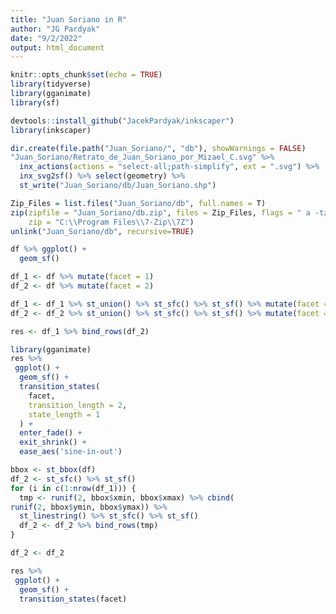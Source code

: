 ```yaml
---
title: "Juan Soriano in R"
author: "JG Pardyak"
date: "9/2/2022"
output: html_document
---
```


```r
knitr::opts_chunk$set(echo = TRUE)
library(tidyverse)
library(gganimate)
library(sf)
```

```r
devtools::install_github("JacekPardyak/inkscaper")
library(inkscaper)
```

```r
dir.create(file.path("Juan_Soriano/", "db"), showWarnings = FALSE)
"Juan_Soriano/Retrato_de_Juan_Soriano_por_Mizael_C.svg" %>% 
  inx_actions(actions = "select-all;path-simplify", ext = ".svg") %>%
  inx_svg2sf() %>% select(geometry) %>%
  st_write("Juan_Soriano/db/Juan_Soriano.shp")

Zip_Files = list.files("Juan_Soriano/db", full.names = T)
zip(zipfile = "Juan_Soriano/db.zip", files = Zip_Files, flags = " a -tzip",
    zip = "C:\\Program Files\\7-Zip\\7Z")
unlink("Juan_Soriano/db", recursive=TRUE)
```

```r
df %>% ggplot() +
  geom_sf() 
```

```r
df_1 <- df %>% mutate(facet = 1)
df_2 <- df %>% mutate(facet = 2)
```

```r
df_1 <- df_1 %>% st_union() %>% st_sfc() %>% st_sf() %>% mutate(facet = 1)
df_2 <- df_2 %>% st_union() %>% st_sfc() %>% st_sf() %>% mutate(facet = 2)
```


```r
res <- df_1 %>% bind_rows(df_2)
```



```r
library(gganimate)
res %>%
 ggplot() +
  geom_sf() +
  transition_states(
    facet,
    transition_length = 2,
    state_length = 1
  ) +
  enter_fade() + 
  exit_shrink() +
  ease_aes('sine-in-out')
```



```r
bbox <- st_bbox(df)
df_2 <- st_sfc() %>% st_sf()
for (i in c(1:nrow(df_1))) {
  tmp <- runif(2, bbox$xmin, bbox$xmax) %>% cbind(
runif(2, bbox$ymin, bbox$ymax)) %>% 
  st_linestring() %>% st_sfc() %>% st_sf()
  df_2 <- df_2 %>% bind_rows(tmp)
}

df_2 <- df_2
```








```r
res %>%
 ggplot() +
  geom_sf() +
  transition_states(facet)
```

